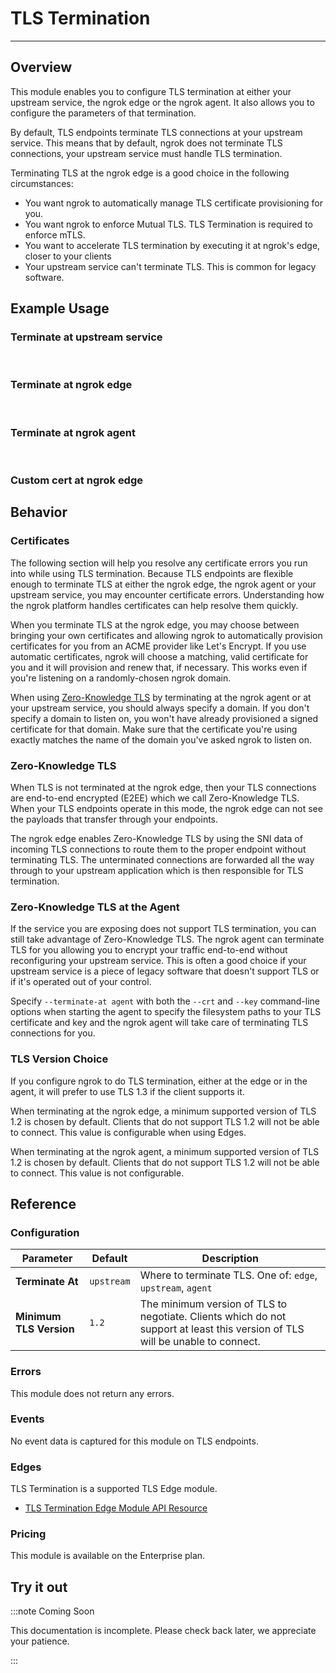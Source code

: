 




# TLS Termination

---

## Overview

This module enables you to configure TLS termination at either your upstream
service, the ngrok edge or the ngrok agent. It also allows you to configure the
parameters of that termination.

By default, TLS endpoints terminate TLS connections at your upstream service.
This means that by default, ngrok does not terminate TLS connections, your
upstream service must handle TLS termination.

Terminating TLS at the ngrok edge is a good choice in the following
circumstances:

- You want ngrok to automatically manage TLS certificate provisioning for you.
- You want ngrok to enforce Mutual TLS. TLS Termination is required to enforce
  mTLS.
- You want to accelerate TLS termination by executing it at ngrok's edge,
  closer to your clients
- Your upstream service can't terminate TLS. This is common for legacy
  software.

## Example Usage

### Terminate at upstream service

<Tabs groupId="connectivity" queryString="cty">
	<TabItem value="agent-cli" label="Agent CLI" default>
		<AtUpstreamAgentCliExample />
	</TabItem>
	<TabItem value="agent-config" label="Agent Config">
		<AtUpstreamAgentConfigExample />
	</TabItem>
	<TabItem value="ssh" label="SSH">
		<AtUpstreamSshExample />
	</TabItem>
	<TabItem value="go-sdk" label="Go">
		<AtUpstreamGoSdkExample />
	</TabItem>
	<TabItem value="nodejs-sdk" label="NodeJS">
		<AtUpstreamNodejsSdkExample />
	</TabItem>
	<TabItem value="python-sdk" label="Python">
		<AtUpstreamPythonSdkExample />
	</TabItem>
	<TabItem value="rust-sdk" label="Rust">
		<AtUpstreamRustSdkExample />
	</TabItem>
	<TabItem value="k8s" label="Kubernetes Controller">
		<AtUpstreamKubernetesExample />
	</TabItem>
</Tabs>

<br />

### Terminate at ngrok edge

<Tabs groupId="connectivity" queryString="cty">
	<TabItem value="agent-cli" label="Agent CLI" default>
		<AtEdgeAgentCliExample />
	</TabItem>
	<TabItem value="agent-config" label="Agent Config">
		<AtEdgeAgentConfigExample />
	</TabItem>
	<TabItem value="ssh" label="SSH">
		<AtEdgeSshExample />
	</TabItem>
	<TabItem value="go-sdk" label="Go">
		<AtEdgeGoSdkExample />
	</TabItem>
	<TabItem value="nodejs-sdk" label="NodeJS">
		<AtEdgeNodejsSdkExample />
	</TabItem>
	<TabItem value="python-sdk" label="Python">
		<AtEdgePythonSdkExample />
	</TabItem>
	<TabItem value="rust-sdk" label="Rust">
		<AtEdgeRustSdkExample />
	</TabItem>
	<TabItem value="k8s" label="Kubernetes Controller">
		<AtEdgeKubernetesExample />
	</TabItem>
</Tabs>

<br />

### Terminate at ngrok agent

<Tabs groupId="connectivity" queryString="cty">
	<TabItem value="agent-cli" label="Agent CLI" default>
		<AtAgentAgentCliExample />
	</TabItem>
	<TabItem value="agent-config" label="Agent Config">
		<AtAgentAgentConfigExample />
	</TabItem>
	<TabItem value="ssh" label="SSH">
		<AtAgentSshExample />
	</TabItem>
	<TabItem value="go-sdk" label="Go">
		<AtAgentGoSdkExample />
	</TabItem>
	<TabItem value="nodejs-sdk" label="NodeJS">
		<AtAgentNodejsSdkExample />
	</TabItem>
	<TabItem value="python-sdk" label="Python">
		<AtAgentPythonSdkExample />
	</TabItem>
	<TabItem value="rust-sdk" label="Rust">
		<AtAgentRustSdkExample />
	</TabItem>
	<TabItem value="k8s" label="Kubernetes Controller">
		<AtAgentKubernetesExample />
	</TabItem>
</Tabs>

<br />

### Custom cert at ngrok edge

<Tabs groupId="connectivity" queryString="cty">
	<TabItem value="agent-cli" label="Agent CLI" default>
		<CustomCertAgentCliExample />
	</TabItem>
	<TabItem value="agent-config" label="Agent Config">
		<CustomCertAgentConfigExample />
	</TabItem>
	<TabItem value="ssh" label="SSH">
		<CustomCertSshExample />
	</TabItem>
	<TabItem value="go-sdk" label="Go">
		<CustomCertGoSdkExample />
	</TabItem>
	<TabItem value="nodejs-sdk" label="NodeJS">
		<CustomCertNodejsSdkExample />
	</TabItem>
	<TabItem value="python-sdk" label="Python">
		<CustomCertPythonSdkExample />
	</TabItem>
	<TabItem value="rust-sdk" label="Rust">
		<CustomCertRustSdkExample />
	</TabItem>
	<TabItem value="k8s" label="Kubernetes Controller">
		<CustomCertKubernetesExample />
	</TabItem>
</Tabs>

## Behavior

### Certificates

The following section will help you resolve any certificate errors you run into while using TLS termination. Because TLS endpoints are flexible enough to terminate TLS at either the ngrok
edge, the ngrok agent or your upstream service, you may encounter
certificate errors. Understanding how the ngrok platform handles certificates can help resolve them quickly.

When you terminate TLS at the ngrok edge, you may choose between bringing your
own certificates and allowing ngrok to automatically provision certificates for
you from an ACME provider like Let's Encrypt. If you use automatic
certificates, ngrok will choose a matching, valid certificate for you and it
will provision and renew that, if necessary. This works even if you're
listening on a randomly-chosen ngrok domain.

When using [Zero-Knowledge TLS](#zero-knowledge-tls) by terminating at the
ngrok agent or at your upstream service, you should always specify a domain.
If you don't specify a domain to listen on, you won't have already provisioned
a signed certificate for that domain. Make sure that the certificate you're
using exactly matches the name of the domain you've asked ngrok to listen on.

### Zero-Knowledge TLS

When TLS is not terminated at the ngrok edge, then your TLS connections are
end-to-end encrypted (E2EE) which we call Zero-Knowledge TLS. When your TLS
endpoints operate in this mode, the ngrok edge can not see the payloads that
transfer through your endpoints.

The ngrok edge enables Zero-Knowledge TLS by using the SNI data of incoming TLS
connections to route them to the proper endpoint without terminating TLS. The
unterminated connections are forwarded all the way through to your upstream
application which is then responsible for TLS termination.

### Zero-Knowledge TLS at the Agent

If the service you are exposing does not support TLS termination, you can still
take advantage of Zero-Knowledge TLS. The ngrok agent can terminate TLS for you
allowing you to encrypt your traffic end-to-end without reconfiguring your
upstream service. This is often a good choice if your upstream service is a
piece of legacy software that doesn't support TLS or if it's operated out of
your control.

Specify `--terminate-at agent` with both the `--crt` and `--key` command-line
options when starting the agent to specify the filesystem paths to your TLS
certificate and key and the ngrok agent will take care of terminating TLS
connections for you.

### TLS Version Choice

If you configure ngrok to do TLS termination, either at the edge or in the
agent, it will prefer to use TLS 1.3 if the client supports it.

When terminating at the ngrok edge, a minimum supported version of TLS 1.2 is
chosen by default. Clients that do not support TLS 1.2 will not be able to
connect. This value is configurable when using Edges.

When terminating at the ngrok agent, a minimum supported version of TLS 1.2 is
chosen by default. Clients that do not support TLS 1.2 will not be able to
connect. This value is not configurable.

## Reference

### Configuration

| Parameter               | Default    | Description                                                                                                                   |
| ----------------------- | ---------- | ----------------------------------------------------------------------------------------------------------------------------- |
| **Terminate At**        | `upstream` | Where to terminate TLS. One of: `edge`, `upstream`, `agent`                                                                   |
| **Minimum TLS Version** | `1.2`      | The minimum version of TLS to negotiate. Clients which do not support at least this version of TLS will be unable to connect. |

### Errors

This module does not return any errors.

### Events

No event data is captured for this module on TLS endpoints.

### Edges

TLS Termination is a supported TLS Edge module.

- [TLS Termination Edge Module API Resource](/api/resources/tls-edge-tls-termination-module/)

### Pricing

This module is available on the Enterprise plan.

## Try it out

:::note Coming Soon

This documentation is incomplete. Please check back later, we appreciate your
patience.

:::
